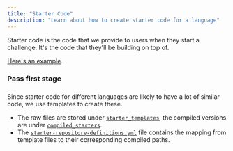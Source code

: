 ```yaml
---
title: "Starter Code"
description: "Learn about how to create starter code for a language"
---
```


Starter code is the code that we provide to users when they start a challenge. It's the code that they'll be building on top of.

[Here's an example](https://github.com/codecrafters-io/build-your-own-redis/tree/main/compiled_starters/python).

### Pass first stage

###

Since starter code for different languages are likely to have a lot of similar code, we use templates to create these.

- The raw files are stored under [`starter_templates`](https://github.com/codecrafters-io/build-your-own-redis/tree/main/starter_templates), the compiled versions are under
  [`compiled_starters`](https://github.com/codecrafters-io/build-your-own-redis/tree/main/compiled_starters).
- The [`starter-repository-definitions.yml`](https://github.com/codecrafters-io/build-your-own-redis/blob/main/starter-repository-definitions.yml) file contains
  the mapping from template files to their corresponding compiled paths.
